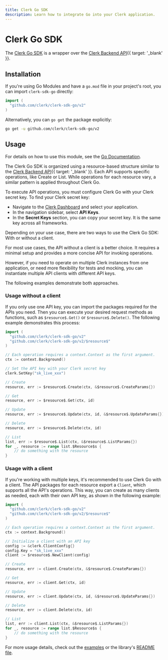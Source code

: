 ```yaml
---
title: Clerk Go SDK
description: Learn how to integrate Go into your Clerk application.
---
```


# Clerk Go SDK

The [Clerk Go SDK](https://github.com/clerk/clerk-sdk-go) is a wrapper over the [Clerk Backend API](/docs/reference/backend-api){{ target: '_blank' }}.

## Installation

If you're using Go Modules and have a `go.mod` file in your project's root, you can import `clerk-sdk-go` directly:

```go
import (
  "github.com/clerk/clerk-sdk-go/v2"
)
```

Alternatively, you can `go get` the package explicitly:

```sh {{ filename: 'terminal' }}
go get -u github.com/clerk/clerk-sdk-go/v2
```

## Usage

For details on how to use this module, see the [Go Documentation](https://pkg.go.dev/github.com/clerk/clerk-sdk-go/v2).

The Clerk Go SDK is organized using a resource-based structure similar to the [Clerk Backend API](/docs/reference/backend-api){{ target: '_blank' }}.
Each API supports specific operations, like Create or List. While operations for each resource vary, a similar pattern is applied throughout Clerk Go.

To execute API operations, you must configure Clerk Go with your Clerk secret key. To find your Clerk secret key:

- Navigate to the [Clerk Dashboard](https://dashboard.clerk.com/last-active?path=api-keys) and select your application.
- In the navigation sidebar, select **API Keys**.
- In the **Secret Keys** section, you can copy your secret key. It is the same key across all frameworks.

Depending on your use case,
there are two ways to use the Clerk Go SDK: With or without a client.

For most use cases, the API without a client is a better choice. It requires a minimal setup and provides a more concise API for invoking operations.

However, if you need to operate on multiple Clerk instances from one application, or need more flexibility for tests and mocking,
you can instantiate multiple API clients with different API keys.

The following examples demonstrate both approaches.

### Usage without a client

If you only use one API key, you can import the packages required for the APIs you need. Then you can execute your desired request methods as functions, such as `$resource$.Get()` or `$resource$.Delete()`. The following example demonstrates this process:

```go
import (
  "github.com/clerk/clerk-sdk-go/v2"
  "github.com/clerk/clerk-sdk-go/v2/$resource$"
)

// Each operation requires a context.Context as the first argument.
ctx := context.Background()

// Set the API key with your Clerk secret key
clerk.SetKey("sk_live_xxx")

// Create
resource, err := $resource$.Create(ctx, &$resource$.CreateParams{})

// Get
resource, err := $resource$.Get(ctx, id)

// Update
resource, err := $resource$.Update(ctx, id, &$resource$.UpdateParams{})

// Delete
resource, err := $resource$.Delete(ctx, id)

// List
list, err := $resource$.List(ctx, &$resource$.ListParams{})
for _, resource := range list.$Resource$s {
    // do something with the resource
}
```

### Usage with a client

If you're working with multiple keys, it's recommended to use Clerk Go with a client. The API packages for each
resource export a `Client`, which supports all the API's operations.
This way, you can create as many clients as needed, each with their own API key, as shown in the following example:

```go
import (
  "github.com/clerk/clerk-sdk-go/v2"
  "github.com/clerk/clerk-sdk-go/v2/$resource$"
)

// Each operation requires a context.Context as the first argument.
ctx := context.Background()

// Initialize a client with an API key
config := &clerk.ClientConfig{}
config.Key = "sk_live_xxx"
client := $resource$.NewClient(config)

// Create
resource, err := client.Create(ctx, &$resource$.CreateParams{})

// Get
resource, err := client.Get(ctx, id)

// Update
resource, err := client.Update(ctx, id, &$resource$.UpdateParams{})

// Delete
resource, err := client.Delete(ctx, id)

// List
list, err := client.List(ctx, &$resource$.ListParams{})
for _, resource := range list.$Resource$s {
    // do something with the resource
}
```

For more usage details, check out the [examples](/docs/references/go/other-examples) or the library's [README file](https://github.com/clerk/clerk-sdk-go/tree/v2).
